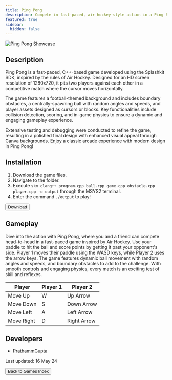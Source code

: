 ```yaml
---
title: Ping Pong
description: Compete in fast-paced, air hockey-style action in a Ping Pong showdown!
featured: true
sidebar:
  hidden: false
---
```


![Ping Pong Showcase](/gifs/games-showcase/ping-pong-showcase.gif)

## Description

Ping Pong is a fast-paced, C++-based game developed using the Splashkit SDK, inspired by the rules of Air Hockey. Designed for an HD screen resolution of 1280x720, it pits two players against each other in a competitive match where the cursor moves horizontally.

The game features a football-themed background and includes boundary obstacles, a centrally-spawning ball with random angles and speeds, and player assets designed as cursors or blocks. Key functionalities include collision detection, scoring, and in-game physics to ensure a dynamic and engaging gameplay experience.

Extensive testing and debugging were conducted to refine the game, resulting in a polished final design with enhanced visual appeal through Canva backgrounds. Enjoy a classic arcade experience with modern design in Ping Pong!

## Installation

1. Download the game files.
2. Navigate to the folder.
3. Execute `skm clang++ program.cpp ball.cpp game.cpp obstacle.cpp player.cpp -o output` through the MSYS2 terminal.
4. Enter the command `./output` to play!

<div class="centered-button-container">
  <button
    class="custom-button"
    onclick="window.open('https://download-directory.github.io?url=https://github.com/thoth-tech/arcade-games/tree/main/games/Pingpong', '_blank')"
  >
    Download
  </button>
</div>

## Gameplay

Dive into the action with Ping Pong, where you and a friend can compete head-to-head in a fast-paced game inspired by Air Hockey. Use your paddle to hit the ball and score points by getting it past your opponent's side. Player 1 moves their paddle using the WASD keys, while Player 2 uses the arrow keys. The game features dynamic ball movement with random angles and speeds, and boundary obstacles to add to the challenge. With smooth controls and engaging physics, every match is an exciting test of skill and reflexes.

| Player     | **Player 1** | **Player 2** |
| ---------- | ------------ | ------------ |
| Move Up    | W            | Up Arrow     |
| Move Down  | S            | Down Arrow   |
| Move Left  | A            | Left Arrow   |
| Move Right | D            | Right Arrow  |

## Developers

- [PrathammGupta](https://github.com/PrathammGupta)

Last updated: 16 May 24

<div class="centered-button-container">
  <button class="custom-button" onclick="location.href='/games'">
    Back to Games Index
  </button>
</div>
